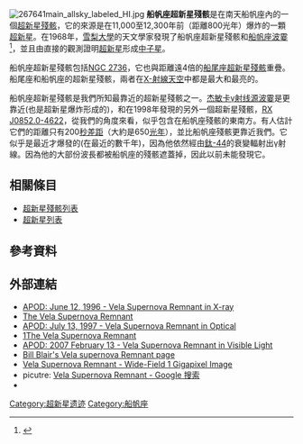 {{noteTA
|1=zh:超新星殘骸; zh-hans:超新星遗迹; zh-hant:超新星殘骸;
|2=zh-hans:脉冲星; zh-hant:波霎;
|3=zh-hans:悉尼; zh-hant:雪梨;
}}
{{Diffuse nebula
| image = 
<small>船帆座超新星殘骸的[[可見光|可見光]]影像。<br />著作權：數位巡天/ESA/ESO/NASA FITS Liberator.</small>
| name = 船帆座超新星殘骸
| type =超新星殘骸
| epoch = J2000.0
| ra = 08<sup>h</sup> 35<sup>m</sup> 20.66<sup>s</sup>
| dec = -45° 10<sup>m</sup> 35.2<sup>s</sup>
| dist_ly = 815±98<ref>{{Cite journal|title=The Distance to the Vela Supernova Remnant|url=https://iopscience.iop.org/article/10.1086/311968|last=Cha|first=Alexandra N.|last2=Sembach|first2=Kenneth R.|date=1999-04-10|journal=[[天文物理期刊|The Astrophysical Journal]]|issue=1|doi=10.1086/311968|volume=515|pages=L25–L28|last3=Danks|first3=Anthony C.}}</ref>[[光年|光年]]
| appmag_v = 12
| size_v = 8 [[度_(角)|度]] （大約）
| constellation  = [[船帆座|船帆座]]
| radius_ly = ??
| absmag_v = ???
| notes = 
| names = }}
[[File:267641main_allsky_labeled_HI.jpg|right]]
'''船帆座超新星殘骸'''是在南天船帆座內的一個[[超新星殘骸|超新星殘骸]]，它的來源是在11,000至12,300年前（距離800光年）爆炸的一顆[[超新星|超新星]]。在1968年，[[悉尼大學|雪梨大學]]的天文學家發現了船帆座超新星殘骸和[[船帆座脉冲星|船帆座波霎]]<ref>{{Cite journal|title=A Pulsar Supernova Association?|url=http://www.nature.com/articles/220340a0|last=Large|first=M. I.|last2=Vaughan|first2=A. E.|date=1968-10-XX|journal=[[自然_(期刊)|Nature]]|issue=5165|doi=10.1038/220340a0|volume=220|pages=340–341|language=en|issn=0028-0836|last3=Mills|first3=B. Y.}}</ref>，並且由直接的觀測證明[[超新星|超新星]]形成[[中子星|中子星]]。

船帆座超新星殘骸包括[[NGC_2736|NGC 2736]]，它也與距離遠4倍的[[船尾座A|船尾座超新星殘骸]]重疊。船尾座和船帆座的超新星殘骸，兩者在[[X射线天文学|X-射線天空]]中都是最大和最亮的。

船帆座超新星殘骸是我們所知最靠近的超新星殘骸之一。[[杰敏卡γ射线源|杰敏卡γ射线源]][[脉冲星|波霎]]是更靠近(也是超新星爆炸形成的)，和在1998年發現的另外一個超新星殘骸，[[RX_J0852.0-4622|RX J0852.0-4622]]，從我們的角度來看，似乎包含在船帆座殘骸的東南方。有人估計它們的距離只有200[[秒差距|秒差距]]（大約是650[[光年|光年]]），並比船帆座殘骸更靠近我們。它似乎是最近才爆發的(在最近的數千年)，因為他依然經由[[鈦-44|鈦-44]]的衰變輻射出γ射線。因為他的大部份波長都被船帆座的殘骸遮蓋掉，因此以前未能發現它。

== 相關條目 ==
* [[明亮的超新星列表|超新星殘骸列表]]
*[[超新星列表|超新星列表]]

== 參考資料 ==
{{Reflist}}

== 外部連結 ==
* [http://antwrp.gsfc.nasa.gov/apod/ap960612.html APOD: June 12, 1996 - Vela Supernova Remnant in X-ray] {{Wayback|url=http://antwrp.gsfc.nasa.gov/apod/ap960612.html |date=20110112152244 }}
* [https://web.archive.org/web/20060823111302/http://www.aao.gov.au/images/captions/uks002.html The Vela Supernova Remnant]
* [http://antwrp.gsfc.nasa.gov/apod/ap970713.html APOD: July 13, 1997 - Vela Supernova Remnant in Optical] {{Wayback|url=http://antwrp.gsfc.nasa.gov/apod/ap970713.html |date=20100712042509 }}
* [https://web.archive.org/web/20060823111302/http://www.aao.gov.au/images/captions/uks002.html][http://astro.nineplanets.org/twn/velax.html The Vela Supernova Remnant] {{Wayback|url=http://astro.nineplanets.org/twn/velax.html |date=20060215090458 }}
* [http://antwrp.gsfc.nasa.gov/apod/ap070213.html APOD: 2007 February 13 - Vela Supernova Remnant in Visible Light] {{Wayback|url=http://antwrp.gsfc.nasa.gov/apod/ap070213.html |date=20070216003500 }}
* [https://web.archive.org/web/20080510084744/http://fuse.pha.jhu.edu/~wpb/hstvela/hstvela.html Bill Blair's Vela supernova Remnant page]
* [http://www.skyfactory.org/vela/vela.htm Vela Supernova Remnant - Wide-Field 1 Gigapixel Image]
* picutre: [http://images.google.com/images?q=Vela%20Supernova%20Remnant Vela Supernova Remnant - Google 搜索]
* {{WikiSky|name=The Vela Supernova Remnant}}
{{Sky|08|35|20.66|-|45|10|35.2|815}}
{{超新星}}

[[Category:超新星遗迹|Category:超新星遗迹]]
[[Category:船帆座|Category:船帆座]]